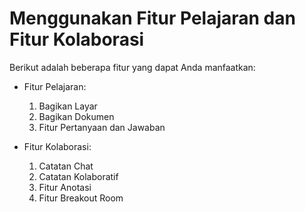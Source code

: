 # Menggunakan Fitur Pelajaran dan Fitur Kolaborasi

Berikut adalah beberapa fitur yang dapat Anda manfaatkan:

- Fitur Pelajaran:

    1. Bagikan Layar
    2. Bagikan Dokumen
    3. Fitur Pertanyaan dan Jawaban

- Fitur Kolaborasi:

    1. Catatan Chat
    2. Catatan Kolaboratif
    3. Fitur Anotasi
    4. Fitur Breakout Room
